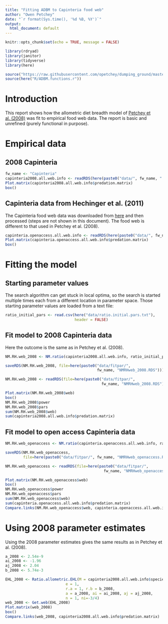```yaml
---
title: "Fitting ADBM to Capinteria food web"
author: "Owen Petchey"
date: "`r format(Sys.time(), '%d %B, %Y')`"
output:
  html_document: default
---
```


```r
knitr::opts_chunk$set(echo = TRUE, message = FALSE)
```

```r
library(rdryad)
library(janitor)
library(tidyverse)
library(here)

source("https://raw.githubusercontent.com/opetchey/dumping_ground/master/ADBM_shiny/Plot.matrix.r")
source(here("R/ADBM.functions.r"))
```

# Introduction

This report shows how the allometric diet breadth model of [Petchey et al. (2008)](https://www.pnas.org/content/105/11/4191) was fit to empirical food web data. The report is basic and unrefined (purely functional in purpose).

# Empirical data

## 2008 Capinteria

```r
fw_name <- "Capinteria"
capinteria2008.all.web.info <- readRDS(here(paste0("data/", fw_name, ".web.2008.RDS")))
Plot.matrix(capinteria2008.all.web.info$predation.matrix)
box()
```

## Capinteria data from Hechinger et al. (2011)

The Capinteria food web data was downloaded from [here](https://esapubs.org/archive/ecol/E092/066/#data) and then processed (steps are not shown in this document). The food web is different to that used in Petchey et al. (2008).

```r

capinteria.openaccess.all.web.info <- readRDS(here(paste0("data/", fw_name, ".web.openaccess.RDS")))
Plot.matrix(capinteria.openaccess.all.web.info$predation.matrix)
box()
```


# Fitting the model

## Starting parameter values

The search algorithm can get stuck in local optima, so the search is started multiple times each from a different location in parameter space. Those starting parameter values are loaded from a text file:

```r
ratio_initial_pars <- read.csv(here("data/ratio.initial.pars.txt"),
                               header = FALSE)
```


## Fit model to 2008 Capinteria data

Here the outcome is the same as in Petchey et al. (2008).

```r
NM.RH.web_2008 <- NM.ratio(capinteria2008.all.web.info, ratio_initial_pars)
```

```r
saveRDS(NM.RH.web_2008, file=here(paste0("data/fitpar/",
                                         fw_name, "NMRHweb_2008.RDS")))
```

```r
NM.RH.web_2008 <- readRDS(file=here(paste0("data/fitpar/",
                                           fw_name, "NMRHweb_2008.RDS")))
```

```r
Plot.matrix(NM.RH.web_2008$web)
box()
NM.RH.web_2008$power
NM.RH.web_2008$pars
sum(NM.RH.web_2008$web)
sum(capinteria2008.all.web.info$predation.matrix)
```



## Fit model to open access Capinteria data

```r
NM.RH.web_openaccess <- NM.ratio(capinteria.openaccess.all.web.info, ratio_initial_pars)
```


```r
saveRDS(NM.RH.web_openaccess,
        file=here(paste0("data/fitpar/", fw_name, "NMRHweb_openaccess.RDS")))
```

```r
NM.RH.web_openaccess <- readRDS(file=here(paste0("data/fitpar/",
                                            fw_name, "NMRHweb_openaccess.RDS")))
```


```r
Plot.matrix(NM.RH.web_openaccess$web)
box()
NM.RH.web_openaccess$power
NM.RH.web_openaccess$pars
sum(NM.RH.web_openaccess$web)
sum(capinteria.openaccess.all.web.info$predation.matrix)
Compare.links(NM.RH.web_openaccess$web, capinteria.openaccess.all.web.info$predation.matrix)
```




# Using 2008 parameter estimates

Using the 2008 parameter estimates gives the same results as in Petchey et al. (2008).

```r
a_2008 <- 2.54e-9
ai_2008 <- -1.96
aj_2008 <- 2.04
b_2008 <- 5.74e-3

EHL_2008 <- Ratio.allometric.EHL(M = capinteria2008.all.web.info$species.sizes,
                           e = 1,
                           r.a = 1, r.b = b_2008,
                           a = a_2008, ai = ai_2008, aj = aj_2008,
                           n = 1, ni=-3/4)
web_2008 <- Get.web(EHL_2008)
Plot.matrix(web_2008)
box()
Compare.links(web_2008, capinteria2008.all.web.info$predation.matrix)
```

